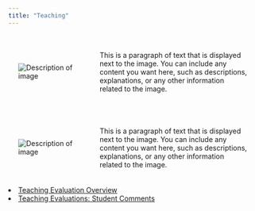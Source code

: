 ```yaml
---
title: "Teaching"
---
```

	


```{=html}

<html lang="en">
<head>
    <meta charset="UTF-8">
    <meta name="viewport" content="width=device-width, initial-scale=1.0">
    <title>Image and Text Layout</title>
    <style>
        .container {
            display: flex;
            align-items: center;
            padding: 20px;
        }
        .image {
            max-width: 600px; /* Adjust as necessary */
            margin-right: 20px; /* Space between image and text */
        }
        .text {
            max-width: 300px; /* Adjust as necessary */
        }
        
    </style>
</head>
<body>

<div class="container">
    <img src="Images/phil_gramm_graphic.png" alt="Description of image" class="image">
    <div class="text">
        <p>
            This is a paragraph of text that is displayed next to the image. You can include any content you want here, such as descriptions, explanations, or any other information related to the image.
        </p>
    </div>
</div>

</body>


<body>

<div class="container">
    <img src="Images/phil_gramm_grades.png" alt="Description of image" class="image">
    <div class="text">
        <p>
            This is a paragraph of text that is displayed next to the image. You can include any content you want here, such as descriptions, explanations, or any other information related to the image.
        </p>
    </div>
</div>

<li><a href="teaching_eval_1.html">Teaching Evaluation Overview</a></li>
<li><a href="teaching_eval_2.html">Teaching Evaluations: Student Comments</a></li>

</body>



<head>
  <meta charset="UTF-8">
  <meta name="viewport" content="width=device-width, initial-scale=1.0">
  <title>Two Images Side by Side</title>
  <style>
    .image-container {
      display: flex;
      justify-content: space-between;
    }
    .image-container img {
      width: 48%; /* Adjust the percentage as needed */
      height: auto;
    }
  </style>
</head>
```
